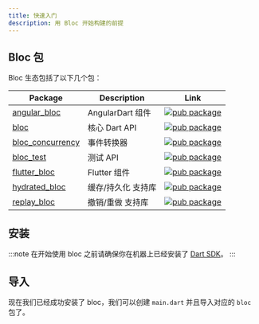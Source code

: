 ```yaml
---
title: 快速入门
description: 用 Bloc 开始构建的前提
---
```



## Bloc 包

Bloc 生态包括了以下几个包：

| Package                                                                                    | Description        | Link                                                                                                           |
| ------------------------------------------------------------------------------------------ | ------------------ | -------------------------------------------------------------------------------------------------------------- |
| [angular_bloc](https://github.com/felangel/bloc/tree/master/packages/angular_bloc)         | AngularDart 组件   | [![pub package](https://img.shields.io/pub/v/angular_bloc.svg)](https://pub.dev/packages/angular_bloc)         |
| [bloc](https://github.com/felangel/bloc/tree/master/packages/bloc)                         | 核心 Dart API      | [![pub package](https://img.shields.io/pub/v/bloc.svg)](https://pub.dev/packages/bloc)                         |
| [bloc_concurrency](https://github.com/felangel/bloc/tree/master/packages/bloc_concurrency) | 事件转换器         | [![pub package](https://img.shields.io/pub/v/bloc_concurrency.svg)](https://pub.dev/packages/bloc_concurrency) |
| [bloc_test](https://github.com/felangel/bloc/tree/master/packages/bloc_test)               | 测试 API           | [![pub package](https://img.shields.io/pub/v/bloc_test.svg)](https://pub.dev/packages/bloc_test)               |
| [flutter_bloc](https://github.com/felangel/bloc/tree/master/packages/flutter_bloc)         | Flutter 组件       | [![pub package](https://img.shields.io/pub/v/flutter_bloc.svg)](https://pub.dev/packages/flutter_bloc)         |
| [hydrated_bloc](https://github.com/felangel/bloc/tree/master/packages/hydrated_bloc)       | 缓存/持久化 支持库 | [![pub package](https://img.shields.io/pub/v/hydrated_bloc.svg)](https://pub.dev/packages/hydrated_bloc)       |
| [replay_bloc](https://github.com/felangel/bloc/tree/master/packages/replay_bloc)           | 撤销/重做 支持库   | [![pub package](https://img.shields.io/pub/v/replay_bloc.svg)](https://pub.dev/packages/replay_bloc)           |

## 安装

<InstallationTabs />

:::note
在开始使用 bloc 之前请确保你在机器上已经安装了 [Dart SDK](https://dart.dev/get-dart)。
:::

## 导入

现在我们已经成功安装了 bloc，我们可以创建 `main.dart` 并且导入对应的 `bloc` 包了。

<ImportTabs />
